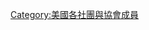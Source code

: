 {{Commons cat|Members of the American Antiquarian Society}}
{{Cat main|{{Link-en|美國古文物學會|American Antiquarian Society}}}}
[[Category:美國各社團與協會成員|Category:美國各社團與協會成員]]